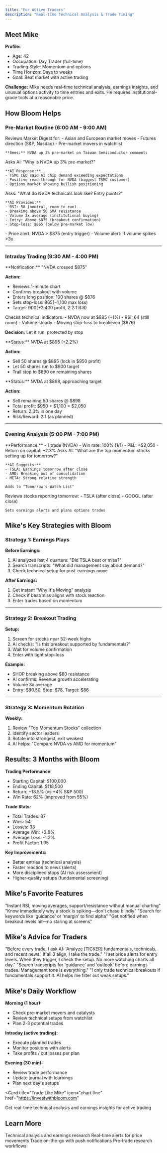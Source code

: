```yaml
---
title: "For Active Traders"
description: "Real-Time Technical Analysis & Trade Timing"
---
```


## Meet Mike

**Profile:**
- Age: 42
- Occupation: Day Trader (full-time)
- Trading Style: Momentum and options
- Time Horizon: Days to weeks
- Goal: Beat market with active trading

**Challenge:** Mike needs real-time technical analysis, earnings insights, and unusual options activity to time entries and exits. He requires institutional-grade tools at a reasonable price.

## How Bloom Helps

### Pre-Market Routine (6:00 AM - 9:00 AM)

<Steps>
  <Step title="6:00 AM - Check Overnight Movers">
    Reviews Market Digest for:
    - Asian and European market moves
    - Futures direction (S&P, Nasdaq)
    - Pre-market movers in watchlist

    **Sees:** NVDA up 3% pre-market on Taiwan Semiconductor comments
  </Step>

  <Step title="6:15 AM - Research Catalyst">
    Asks AI: "Why is NVDA up 3% pre-market?"

    **AI Response:**
    - TSMC CEO said AI chip demand exceeding expectations
    - Positive read-through for NVDA (biggest TSMC customer)
    - Options market showing bullish positioning
  </Step>

  <Step title="6:30 AM - Technical Analysis">
    Asks: "What do NVDA technicals look like? Entry points?"

    **AI Provides:**
    - RSI: 58 (neutral, room to run)
    - Breaking above 50 SMA resistance
    - Volume 2x average (institutional buying)
    - Entry: Above $875 (breakout confirmation)
    - Stop-loss: $865 (below pre-market low)
  </Step>

  <Step title="7:00 AM - Set Alerts">
    - Price alert: NVDA > $875 (entry trigger)
    - Volume alert: If volume spikes >3x
  </Step>
</Steps>

---

### Intraday Trading (9:30 AM - 4:00 PM)

<Accordion title="9:35 AM - NVDA Breakout" icon="arrow-trend-up">
**Notification:** "NVDA crossed $875"

**Action:**
- Reviews 1-minute chart
- Confirms breakout with volume
- Enters long position: 100 shares @ $876
- Sets stop-loss: $865 (-$1,100 max loss)
- Target: $900 (+$2,400 profit, 2.2:1 R:R)
</Accordion>

<Accordion title="11:00 AM - Monitor Position" icon="chart-candlestick">
Checks technical indicators:
- NVDA now at $885 (+1%)
- RSI: 64 (still room)
- Volume steady
- Moving stop-loss to breakeven ($876)

**Decision:** Let it run, protected by stop
</Accordion>

<Accordion title="2:00 PM - Take Partial Profits" icon="money-bill">
**Status:** NVDA at $895 (+2.2%)

**Action:**
- Sell 50 shares @ $895 (lock in $950 profit)
- Let 50 shares run to $900 target
- Trail stop to $890 on remaining shares
</Accordion>

<Accordion title="3:45 PM - Exit Remaining" icon="door-open">
**Status:** NVDA at $898, approaching target

**Action:**
- Sell remaining 50 shares @ $898
- Total profit: $950 + $1,100 = $2,050
- Return: 2.3% in one day
- Risk/Reward: 2:1 (as planned)
</Accordion>

---

### Evening Analysis (5:00 PM - 7:00 PM)

<Steps>
  <Step title="Review Today's Trades">
    **Performance:**
    - 1 trade (NVDA)
    - Win rate: 100% (1/1)
    - P&L: +$2,050
    - Return on capital: +2.3%
  </Step>

  <Step title="Plan Tomorrow's Setups">
    Asks AI: "What are the top momentum stocks setting up for tomorrow?"

    **AI Suggests:**
    - TSLA: Earnings tomorrow after close
    - AMD: Breaking out of consolidation
    - META: Strong relative strength

    Adds to "Tomorrow's Watch List"
  </Step>

  <Step title="Check Earnings Calendar">
    Reviews stocks reporting tomorrow:
    - TSLA (after close)
    - GOOGL (after close)

    Sets earnings alerts and plans options trades
  </Step>
</Steps>

## Mike's Key Strategies with Bloom

### Strategy 1: Earnings Plays

**Before Earnings:**
1. AI analyzes last 4 quarters: "Did TSLA beat or miss?"
2. Search transcripts: "What did management say about demand?"
3. Check technical setup for post-earnings move

**After Earnings:**
1. Get instant "Why It's Moving" analysis
2. Check if beat/miss aligns with stock reaction
3. Enter trades based on momentum

---

### Strategy 2: Breakout Trading

**Setup:**
1. Screen for stocks near 52-week highs
2. AI checks: "Is this breakout supported by fundamentals?"
3. Wait for volume confirmation
4. Enter with tight stop-loss

**Example:**
- SHOP breaking above $80 resistance
- AI confirms: Revenue growth accelerating
- Volume 3x average
- Entry: $80.50, Stop: $78, Target: $86

---

### Strategy 3: Momentum Rotation

**Weekly:**
1. Review "Top Momentum Stocks" collection
2. Identify sector leaders
3. Rotate into strongest, exit weakest
4. AI helps: "Compare NVDA vs AMD for momentum"

## Results: 3 Months with Bloom

**Trading Performance:**
- Starting Capital: $100,000
- Ending Capital: $118,500
- Return: +18.5% (vs +4% S&P 500)
- Win Rate: 62% (improved from 55%)

**Trade Stats:**
- Total Trades: 87
- Wins: 54
- Losses: 33
- Average Win: +2.8%
- Average Loss: -1.2%
- Profit Factor: 1.95

**Key Improvements:**
- Better entries (technical analysis)
- Faster reaction to news (alerts)
- More disciplined stops (AI risk assessment)
- Higher-quality setups (fundamental screening)

## Mike's Favorite Features

<CardGroup cols={2}>
  <Card title="Technical Analysis" icon="chart-candlestick">
    "Instant RSI, moving averages, support/resistance without manual charting"
  </Card>
  <Card title="Why It's Moving" icon="question">
    "Know immediately why a stock is spiking—don't chase blindly"
  </Card>
  <Card title="Earnings Transcripts" icon="file-text">
    "Search for keywords like 'guidance' or 'margin' to find alpha"
  </Card>
  <Card title="Price Alerts" icon="bell">
    "Get notified when breakout levels hit—no staring at screens"
  </Card>
</CardGroup>

## Mike's Advice for Traders

<AccordionGroup>
  <Accordion title="Use AI for Pre-Trade Checklist" icon="clipboard-check">
    "Before every trade, I ask AI: 'Analyze [TICKER] fundamentals, technicals, and recent news.' If all 3 align, I take the trade."
  </Accordion>

  <Accordion title="Set Alerts, Don't Watch Screens" icon="bell">
    "I set price alerts for entry levels. When they trigger, I check the setup. No more watching charts all day."
  </Accordion>

  <Accordion title="Review Earnings Transcripts" icon="file-text">
    "Search transcripts for 'guidance' and 'outlook' before earnings trades. Management tone is everything."
  </Accordion>

  <Accordion title="Combine Technical + Fundamental" icon="scale-balanced">
    "I only trade technical breakouts if fundamentals support it. AI helps me filter out weak setups."
  </Accordion>
</AccordionGroup>

## Mike's Daily Workflow

**Morning (1 hour):**
- Check pre-market movers and catalysts
- Review technical setups from watchlist
- Plan 2-3 potential trades

**Intraday (active trading):**
- Execute planned trades
- Monitor positions with alerts
- Take profits / cut losses per plan

**Evening (30 min):**
- Review trade performance
- Update journal with learnings
- Plan next day's setups

<Card
  title="Trade Like Mike"
  icon="chart-line"
  href="https://investwithbloom.com"
>
  Get real-time technical analysis and earnings insights for active trading
</Card>

## Learn More

<CardGroup cols={2}>
  <Card
    title="AI Assistant"
    icon="robot"
    href="/guides/features/ai-assistant"
  >
    Technical analysis and earnings research
  </Card>
  <Card
    title="Market Digests"
    icon="newspaper"
    href="/guides/features/market-digests"
  >
    Real-time alerts for price movements
  </Card>
  <Card
    title="Mobile Apps"
    icon="mobile"
    href="/guides/platform/mobile-apps"
  >
    Trade on-the-go with push notifications
  </Card>
  <Card
    title="Stock Research"
    icon="magnifying-glass-chart"
    href="/guides/how-to/stock-research"
  >
    Pre-trade research workflows
  </Card>
</CardGroup>

